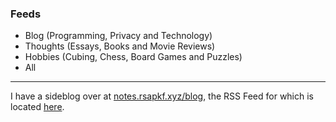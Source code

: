 <SEO title="Feeds" />

### Feeds

- <Link to="/blog/rss.xml">Blog</Link> (Programming, Privacy and Technology)
- <Link to="/thoughts/rss.xml">Thoughts</Link> (Essays, Books and Movie Reviews)
- <Link to="/hobbies/rss.xml">Hobbies</Link> (Cubing, Chess, Board Games and Puzzles)
- <Link to="/writing/rss.xml">All</Link>

---

I have a sideblog over at [notes.rsapkf.xyz/blog](https://notes.rsapkf.xyz/blog/), the RSS Feed for which is located [here](https://notes.rsapkf.xyz/blog/rss.xml).